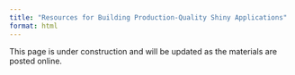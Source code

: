 ```yaml
---
title: "Resources for Building Production-Quality Shiny Applications"
format: html
---
```


::: callout-warning
This page is under construction and will be updated as the materials are posted online.
:::

